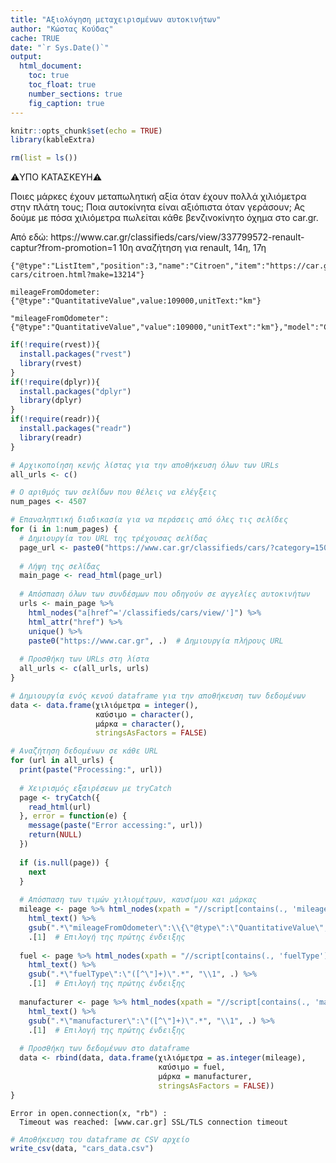 ```yaml
---
title: "Αξιολόγηση μεταχειρισμένων αυτοκινήτων"
author: "Κώστας Κούδας"
cache: TRUE
date: "`r Sys.Date()`"
output:
  html_document:
    toc: true
    toc_float: true
    number_sections: true
    fig_caption: true
---
```


```r
knitr::opts_chunk$set(echo = TRUE)
library(kableExtra)
```

```r
rm(list = ls())
```

<div class="alert-danger">⚠️️ΥΠΟ ΚΑΤΑΣΚΕΥΗ⚠️</div>


Ποιες μάρκες έχουν μεταπωλητική αξία όταν έχουν πολλά χιλιόμετρα στην πλάτη τους; Ποια αυτοκίνητα είναι αξιόπιστα όταν γεράσουν; Ας δούμε με πόσα χιλιόμετρα πωλείται κάθε βενζινοκίνητο όχημα στο car.gr.


Από εδώ:
https://www.car.gr/classifieds/cars/view/337799572-renault-captur?from-promotion=1
10η αναζήτηση για renault, 14η, 17η


```
{"@type":"ListItem","position":3,"name":"Citroen","item":"https://car.gr/used-cars/citroen.html?make=13214"}

mileageFromOdometer:{"@type":"QuantitativeValue",value:109000,unitText:"km"}

"mileageFromOdometer":{"@type":"QuantitativeValue","value":109000,"unitText":"km"},"model":"C3","fuelType":"Πετρέλαιο","@type":"Car","manufacturer":"Citroen"
```


```r
if(!require(rvest)){
  install.packages("rvest")
  library(rvest)
}
if(!require(dplyr)){
  install.packages("dplyr")
  library(dplyr)
}
if(!require(readr)){
  install.packages("readr")
  library(readr)
}
```



```r
# Αρχικοποίηση κενής λίστας για την αποθήκευση όλων των URLs
all_urls <- c()

# Ο αριθμός των σελίδων που θέλεις να ελέγξεις
num_pages <- 4507

# Επαναληπτική διαδικασία για να περάσεις από όλες τις σελίδες
for (i in 1:num_pages) {
  # Δημιουργία του URL της τρέχουσας σελίδας
  page_url <- paste0("https://www.car.gr/classifieds/cars/?category=15001&offer_type=sale&pg=", i)
  
  # Λήψη της σελίδας
  main_page <- read_html(page_url)
  
  # Απόσπαση όλων των συνδέσμων που οδηγούν σε αγγελίες αυτοκινήτων
  urls <- main_page %>%
    html_nodes("a[href^='/classifieds/cars/view/']") %>%
    html_attr("href") %>%
    unique() %>%
    paste0("https://www.car.gr", .)  # Δημιουργία πλήρους URL
  
  # Προσθήκη των URLs στη λίστα
  all_urls <- c(all_urls, urls)
}

# Δημιουργία ενός κενού dataframe για την αποθήκευση των δεδομένων
data <- data.frame(χιλιόμετρα = integer(),
                   καύσιμο = character(),
                   μάρκα = character(),
                   stringsAsFactors = FALSE)

# Αναζήτηση δεδομένων σε κάθε URL
for (url in all_urls) {
  print(paste("Processing:", url))
  
  # Χειρισμός εξαιρέσεων με tryCatch
  page <- tryCatch({
    read_html(url)
  }, error = function(e) {
    message(paste("Error accessing:", url))
    return(NULL)
  })
  
  if (is.null(page)) {
    next
  }
  
  # Απόσπαση των τιμών χιλιομέτρων, καυσίμου και μάρκας
  mileage <- page %>% html_nodes(xpath = "//script[contains(., 'mileageFromOdometer')]") %>%
    html_text() %>%
    gsub(".*\"mileageFromOdometer\":\\{\"@type\":\"QuantitativeValue\",\"value\":(\\d+),\"unitText\":\"km\"\\}.*", "\\1", .) %>%
    .[1]  # Επιλογή της πρώτης ένδειξης
  
  fuel <- page %>% html_nodes(xpath = "//script[contains(., 'fuelType')]") %>%
    html_text() %>%
    gsub(".*\"fuelType\":\"([^\"]+)\".*", "\\1", .) %>%
    .[1]  # Επιλογή της πρώτης ένδειξης
  
  manufacturer <- page %>% html_nodes(xpath = "//script[contains(., 'manufacturer')]") %>%
    html_text() %>%
    gsub(".*\"manufacturer\":\"([^\"]+)\".*", "\\1", .) %>%
    .[1]  # Επιλογή της πρώτης ένδειξης
  
  # Προσθήκη των δεδομένων στο dataframe
  data <- rbind(data, data.frame(χιλιόμετρα = as.integer(mileage),
                                 καύσιμο = fuel,
                                 μάρκα = manufacturer,
                                 stringsAsFactors = FALSE))
}

```

```
Error in open.connection(x, "rb") : 
  Timeout was reached: [www.car.gr] SSL/TLS connection timeout
```


```r
# Αποθήκευση του dataframe σε CSV αρχείο
write_csv(data, "cars_data.csv")
```



